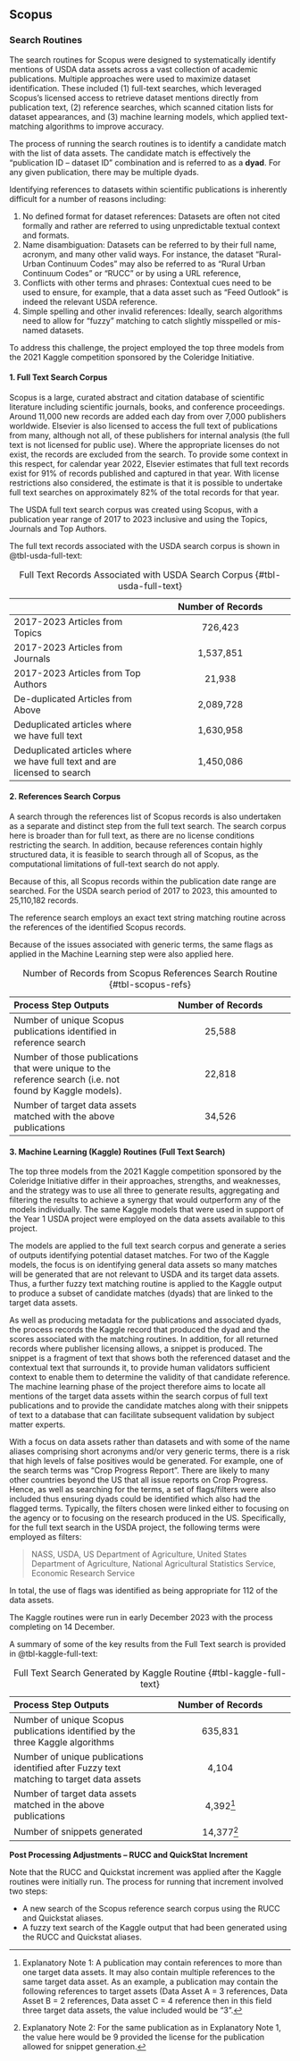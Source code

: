 ## Scopus

### Search Routines {.unnumbered}

The search routines for Scopus were designed to systematically identify mentions of USDA data assets across a vast collection of academic publications. Multiple approaches were used to maximize dataset identification. These included (1) full-text searches, which leveraged Scopus's licensed access to retrieve dataset mentions directly from publication text, (2) reference searches, which scanned citation lists for dataset appearances, and (3) machine learning models, which applied text-matching algorithms to improve accuracy.

::: {.callout-note title="Process of Running Search Routines"}
The process of running the search routines is to identify a candidate match with the list of data assets. The candidate match is effectively the “publication ID – dataset ID” combination and is referred to as a **dyad**. For any given publication, there may be multiple dyads.

Identifying references to datasets within scientific publications is inherently difficult for a number of reasons including:

1.  No defined format for dataset references: Datasets are often not cited formally and rather are referred to using unpredictable textual context and formats.
2.  Name disambiguation: Datasets can be referred to by their full name, acronym, and many other valid ways. For instance, the dataset “Rural-Urban Continuum Codes” may also be referred to as “Rural Urban Continuum Codes” or “RUCC” or by using a URL reference,
3.  Conflicts with other terms and phrases: Contextual cues need to be used to ensure, for example, that a data asset such as “Feed Outlook” is indeed the relevant USDA reference.
4.  Simple spelling and other invalid references: Ideally, search algorithms need to allow for “fuzzy” matching to catch slightly misspelled or mis-named datasets.

To address this challenge, the project employed the top three models from the 2021 Kaggle competition sponsored by the Coleridge Initiative.
:::

#### 1. Full Text Search Corpus {.unnumbered}

Scopus is a large, curated abstract and citation database of scientific literature including scientific journals, books, and conference proceedings. Around 11,000 new records are added each day from over 7,000 publishers worldwide. Elsevier is also licensed to access the full text of publications from many, although not all, of these publishers for internal analysis (the full text is not licensed for public use). Where the appropriate licenses do not exist, the records are excluded from the search. To provide some context in this respect, for calendar year 2022, Elsevier estimates that full text records exist for 91% of records published and captured in that year. With license restrictions also considered, the estimate is that it is possible to undertake full text searches on approximately 82% of the total records for that year.

The USDA full text search corpus was created using Scopus, with a publication year range of 2017 to 2023 inclusive and using the Topics, Journals and Top Authors.

The full text records associated with the USDA search corpus is shown in @tbl-usda-full-text:

|   | Number of Records |
|:---|:--:|
| 2017-2023 Articles from Topics | 726,423 |
| 2017-2023 Articles from Journals | 1,537,851 |
| 2017-2023 Articles from Top Authors | 21,938 |
| De-duplicated Articles from Above | 2,089,728 |
| Deduplicated articles where we have full text | 1,630,958 |
| Deduplicated articles where we have full text and are licensed to search | 1,450,086 |

: Full Text Records Associated with USDA Search Corpus {#tbl-usda-full-text}

#### 2. References Search Corpus {.unnumbered}

A search through the references list of Scopus records is also undertaken as a separate and distinct step from the full text search. The search corpus here is broader than for full text, as there are no license conditions restricting the search. In addition, because references contain highly structured data, it is feasible to search through all of Scopus, as the computational limitations of full-text search do not apply.

Because of this, all Scopus records within the publication date range are searched. For the USDA search period of 2017 to 2023, this amounted to 25,110,182 records.

The reference search employs an exact text string matching routine across the references of the identified Scopus records.

Because of the issues associated with generic terms, the same flags as applied in the Machine Learning step were also applied here.

| Process Step Outputs | Number of Records |
|:---|:--:|
| Number of unique Scopus publications identified in reference search | 25,588 |
| Number of those publications that were unique to the reference search (i.e. not found by Kaggle models). | 22,818 |
| Number of target data assets matched with the above publications | 34,526 |

: Number of Records from Scopus References Search Routine {#tbl-scopus-refs}

#### 3. Machine Learning (Kaggle) Routines (Full Text Search) {.unnumbered}

The top three models from the 2021 Kaggle competition sponsored by the Coleridge Initiative differ in their approaches, strengths, and weaknesses, and the strategy was to use all three to generate results, aggregating and filtering the results to achieve a synergy that would outperform any of the models individually. The same Kaggle models that were used in support of the Year 1 USDA project were employed on the data assets available to this project.

The models are applied to the full text search corpus and generate a series of outputs identifying potential dataset matches. For two of the Kaggle models, the focus is on identifying general data assets so many matches will be generated that are not relevant to USDA and its target data assets. Thus, a further fuzzy text matching routine is applied to the Kaggle output to produce a subset of candidate matches (dyads) that are linked to the target data assets.

As well as producing metadata for the publications and associated dyads, the process records the Kaggle record that produced the dyad and the scores associated with the matching routines. In addition, for all returned records where publisher licensing allows, a snippet is produced. The snippet is a fragment of text that shows both the referenced dataset and the contextual text that surrounds it, to provide human validators sufficient context to enable them to determine the validity of that candidate reference. The machine learning phase of the project therefore aims to locate all mentions of the target data assets within the search corpus of full text publications and to provide the candidate matches along with their snippets of text to a database that can facilitate subsequent validation by subject matter experts.

With a focus on data assets rather than datasets and with some of the name aliases comprising short acronyms and/or very generic terms, there is a risk that high levels of false positives would be generated. For example, one of the search terms was “Crop Progress Report”. There are likely to many other countries beyond the US that all issue reports on Crop Progress. Hence, as well as searching for the terms, a set of flags/filters were also included thus ensuring dyads could be identified which also had the flagged terms. Typically, the filters chosen were linked either to focusing on the agency or to focusing on the research produced in the US. Specifically, for the full text search in the USDA project, the following terms were employed as filters:

> NASS, USDA, US Department of Agriculture, United States Department of Agriculture, National Agricultural Statistics Service, Economic Research Service

In total, the use of flags was identified as being appropriate for 112 of the data assets.

The Kaggle routines were run in early December 2023 with the process completing on 14 December.

A summary of some of the key results from the Full Text search is provided in @tbl-kaggle-full-text:

| Process Step Outputs | Number of Records |
|:---|:--:|
| Number of unique Scopus publications identified by the three Kaggle algorithms | 635,831 |
| Number of unique publications identified after Fuzzy text matching to target data assets | 4,104 |
| Number of target data assets matched in the above publications | 4,392[^2] |
| Number of snippets generated | 14,377[^3] |

: Full Text Search Generated by Kaggle Routine {#tbl-kaggle-full-text}

[^2]: Explanatory Note 1: A publication may contain references to more than one target data assets. It may also contain multiple references to the same target data asset. As an example, a publication may contain the following references to target assets (Data Asset A = 3 references, Data Asset B = 2 references, Data asset C = 4 reference then in this field three target data assets, the value included would be “3”.

[^3]: Explanatory Note 2: For the same publication as in Explanatory Note 1, the value here would be 9 provided the license for the publication allowed for snippet generation.

**Post Processing Adjustments – RUCC and QuickStat Increment**

Note that the RUCC and Quickstat increment was applied after the Kaggle routines were initially run. The process for running that increment involved two steps:

-   A new search of the Scopus reference search corpus using the RUCC and Quickstat aliases.
-   A fuzzy text search of the Kaggle output that had been generated using the RUCC and Quickstat aliases.
